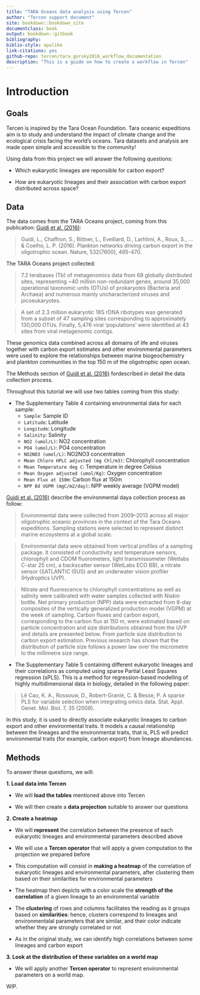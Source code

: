```yaml
---
title: "TARA Oceans data analysis using Tercen"
author: "Tercen support document"
site: bookdown::bookdown_site
documentclass: book
output: bookdown::gitbook
bibliography: 
biblio-style: apalike
link-citations: yes
github-repo: tercen/tara_gorsky2016_workflow_documentation
description: "This is a guide on how to create a workflow in Tercen"
---
```


# Introduction

## Goals {-}

Tercen is inspired by the Tara Ocean Foundation. Tara oceanic expeditions aim is to study and understand the impact of climate change and the ecological crisis facing the world's oceans. Tara datasets and analysis are made open simple and accessible to the community!

Using data from this project we will answer the following questions:

* Which eukaryotic lineages are reponsible for carbon export?

* How are eukaryotic lineages and their association with carbon export distributed across space?

## Data {-}

The data comes from the TARA Oceans project, coming from this publication: [Guidi et al. (2016)](https://www.ncbi.nlm.nih.gov/pmc/articles/PMC4851848/):

> Guidi, L., Chaffron, S., Bittner, L., Eveillard, D., Larhlimi, A., Roux, S., ... & Coelho, L. P. (2016). Plankton networks driving carbon export in the oligotrophic ocean. Nature, 532(7600), 465-470.

The TARA Oceans project collected:

> 7.2 terabases (Tb) of metagenomics data from 68 globally distributed sites, representing ~40 million non-redundant genes, around 35,000 operational taxonomic units (OTUs) of prokaryotes (Bacteria and Archaea) and numerous mainly uncharacterized viruses and picoeukaryotes.

> A set of 2.3 million eukaryotic 18S rDNA ribotypes was generated from a subset of 47 sampling sites corresponding to approximately 130,000 OTUs. Finally, 5,476 viral ‘populations’ were identified at 43 sites from viral metagenomic contigs.

These genomics data combined across all domains of life and viruses together with carbon export estimates and other environmental parameters were used to explore the relationships between marine biogeochemistry and plankton communities in the top 150 m of the oligotrophic open ocean.

The Methods section of [Guidi et al. (2016)](https://www.ncbi.nlm.nih.gov/pmc/articles/PMC4851848/) fordescribed in detail the data collection process.

Throughout this tutorial we will use two tables coming from this study:

* The Supplementary Table 4 containing environmental data for each sample:
  + `Sample`:	Sample ID
  + `Latitude`:	Latitude 
  + `Longitude`:	Longitude
  + `Salinity`:	Salinity 
  + `NO2 (umol/L)`:	NO2 concentration
  + `PO4 (umol/L)`:	PO4 concentration
  + `NO2NO3 (umol/L)`:	NO2NO3 concentration
  + `Mean Chloro HPLC adjusted (mg Chl/m3)`:	Chlorophyll concentration
  + `Mean Temperature deg C`:	Temperature in degree Celsius
  + `Mean Oxygen adjusted (umol/Kg)`:	Oxygen concentration
  + `Mean Flux at 150m`:	Carbon flux at 150m
  + `NPP 8d VGPM (mgC/m2/day)`:	NPP weekly average (VGPM model)

[Guidi et al. (2016)](https://www.ncbi.nlm.nih.gov/pmc/articles/PMC4851848/) describe the environmental daya collection process as follow:

>Environmental data were collected from 2009–2013 across all major oligotrophic oceanic provinces in the context of the Tara Oceans expeditions. Sampling stations were selected to represent distinct marine ecosystems at a global scale.

>Environmental data were obtained from vertical profiles of a sampling package. It consisted of conductivity and temperature sensors, chlorophyll and CDOM fluorometers, light transmissometer (Wetlabs C-star 25 cm), a backscatter sensor (WetLabs ECO BB), a nitrate sensor (SATLANTIC ISUS) and an underwater vision profiler (Hydroptics UVP).

>Nitrate and fluorescence to chlorophyll concentrations as well as salinity were calibrated with water samples collected with Niskin bottle. Net primary production (NPP) data were extracted from 8-day composites of the vertically generalized production model (VGPM) at the week of sampling. Carbon fluxes and carbon export, corresponding to the carbon flux at 150 m, were estimated based on particle concentration and size distributions obtained from the UVP and details are presented below. From particle size distribution to carbon export estimation. Previous research has shown that the distribution of particle size follows a power law over the micrometre to the millimetre size range.

* The Supplementary Table 5 containing different eukaryotic lineages and their correlations as computed using sparse Partial Least Squares regression (sPLS). This is a method for regression-based modelling of highly multidimensional data in biology, detailed in the following paper:

> Lê Cao, K. A., Rossouw, D., Robert-Granié, C. & Besse, P. A sparse PLS for variable selection when integrating omics data. Stat. Appl. Genet. Mol. Biol. 7, 35 (2008).

In this study, it is used to directly associate eukaryotic lineages to carbon export and other environmental traits. It models a causal relationship between the lineages and the environmental traits, that is, PLS will predict environmental traits (for example, carbon export) from lineage abundances.

## Methods {-}

To answer these questions, we will:

**1. Load data into Tercen**

  + We will **load the tables** mentioned above into Tercen
  
  + We will then create a **data projection** suitable to answer our questions

**2. Create a heatmap**

  + We will **represent** the correlation between the presence of each eukaryotic lineages and environmental parameters described above
  
  + We will use a **Tercen operator** that will apply a given computation to the projection we prepared before
  
  + This computation will consist in **making a heatmap** of the correlation of eukaryotic lineages and environmental parameters, after clustering them based on their similarities for environmental parameters

  + The heatmap then depicts with a color scale the **strength of the correlation** of a given lineage to an environmental variable
  
  + The **clustering** of rows and columns facilitates the reading as it groups based on **similarities**: hence, clusters correspond to lineages and environmentalal parameters that are similar, and their color indicate whether they are strongly correlated or not

  + As in the original study, we can identify high correlations between some lineages and carbon export

**3. Look at the distribution of these variables on a world map**

  + We will apply another **Tercen operator** to represent environmental parameters on a world map.

WIP.